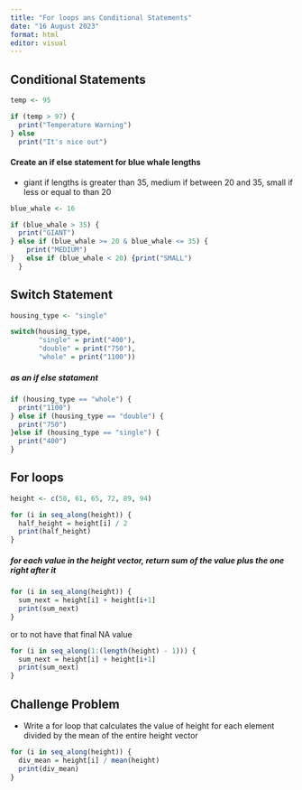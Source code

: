 ```yaml
---
title: "For loops ans Conditional Statements"
date: "16 August 2023"
format: html
editor: visual
---
```


## Conditional Statements

```r
temp <- 95

if (temp > 97) {
  print("Temperature Warning")
} else 
  print("It's nice out")
```

#### Create an if else statement for blue whale lengths
-    giant if lengths is greater than 35, medium if between 20 and 35, small if less or equal to than 20

```r
blue_whale <- 16 

if (blue_whale > 35) { 
  print("GIANT") 
} else if (blue_whale >= 20 & blue_whale <= 35) {
    print("MEDIUM")
}   else if (blue_whale < 20) {print("SMALL")
  }
```

## Switch Statement

```r
housing_type <- "single"

switch(housing_type,
       "single" = print("400"),
       "double" = print("750"),
       "whole" = print("1100"))
```

##### as an if else statament

```r
if (housing_type == "whole") {
  print("1100")
} else if (housing_type == "double") {
  print("750")
}else if (housing_type == "single") {
  print("400")
}
```

## For loops

```r
height <- c(58, 61, 65, 72, 89, 94)

for (i in seq_along(height)) {
  half_height = height[i] / 2
  print(half_height)
}
```

##### for each value in the height vector, return sum of the value plus the one right after it

```r
for (i in seq_along(height)) {
  sum_next = height[i] + height[i+1]
  print(sum_next)
}
```

or to not have that final NA value 

```r
for (i in seq_along(1:(length(height) - 1))) {
  sum_next = height[i] + height[i+1]
  print(sum_next)
}
```

## Challenge Problem

-   Write a for loop that calculates the value of height for each element divided by the mean of the entire height vector

```r
for (i in seq_along(height)) {
  div_mean = height[i] / mean(height)
  print(div_mean)
}
```

